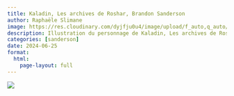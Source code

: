 ```yaml
---
title: Kaladin, Les archives de Roshar, Brandon Sanderson
author: Raphaële Slimane
image: https://res.cloudinary.com/dyjfju0u4/image/upload/f_auto,q_auto/v1757411640/kaladin_kfojn7.png
description: Illustration du personnage de Kaladin, Les archives de Roshar, Brandon Sanderson
categories: [sanderson]
date: 2024-06-25
format:
  html:
    page-layout: full
---
```


![](https://res.cloudinary.com/dyjfju0u4/image/upload/f_auto,q_auto/v1757411640/kaladin_kfojn7.png)

